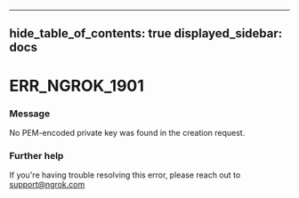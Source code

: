 

---
hide_table_of_contents: true
displayed_sidebar: docs
---


# ERR_NGROK_1901

### Message
No PEM-encoded private key was found in the creation request.

<ErrorDetails error="err_ngrok_1901" />



### Further help
If you're having trouble resolving this error, please reach out to [support@ngrok.com](mailto:support@ngrok.com?subject=Help%20with%20ERR_NGROK_1901)

